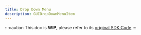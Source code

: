 ```yaml
---
title: Drop Down Menu
description: GUIDropDownMenuItem
---
```


:::caution
This doc is **WIP**, please refer to its [original SDK Code](https://github.com/SnailMath/hollyhock-2/blob/master/sdk/include/sdk/os/gui/dropDown.hpp)
:::
